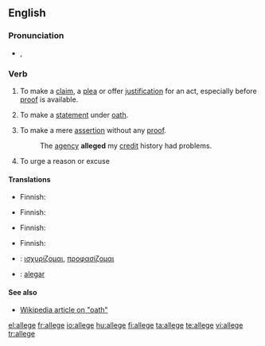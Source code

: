 ==English==

===Pronunciation===
* {{IPA|/əˈlɛdʒ/}}, {{SAMPA|/@.lEdZ/}}
*: {{rhymes|ɛdʒ}}

===Verb===
{{en-verb|alleg|ing}}

# {{transitive}} To make a [[claim]], a [[plea]] or offer [[justification]] for an act, especially before [[proof]] is available.
# {{transitive}} To make a [[statement]] under [[oath]].
# {{transitive}} To make a mere [[assertion]] without any [[proof]].
#: The [[agency]] '''alleged''' my [[credit]] history had problems.
# {{transitive}} To urge a reason or excuse

====Translations====
{{trans-top|to make a claim}}
* Finnish: {{t+|fi|väittää}}
{{trans-mid}}
{{trans-bottom}}

{{trans-top|to make a statement under oath}}
* Finnish: {{t+|fi|vannoa}}
{{trans-mid}}
{{trans-bottom}}

{{trans-top|make an assertion without proof}}
* Finnish: {{t+|fi|väittää}}
{{trans-mid}}
{{trans-bottom}}

{{trans-top|to urge a reason or excuse}}
* Finnish: {{t+|fi|vedota}}
{{trans-mid}}
{{trans-bottom}}

{{checktrans-top}}
* {{ttbc|Greek}}: [[ισχυρίζομαι]], [[προφασίζομαι]]
{{trans-mid}}
* {{ttbc|Portuguese}}: [[alegar]]
{{trans-bottom}}

====See also====
* [[:w:oath|Wikipedia article on "oath"]]

[[el:allege]]
[[fr:allege]]
[[io:allege]]
[[hu:allege]]
[[fi:allege]]
[[ta:allege]]
[[te:allege]]
[[vi:allege]]
[[tr:allege]]